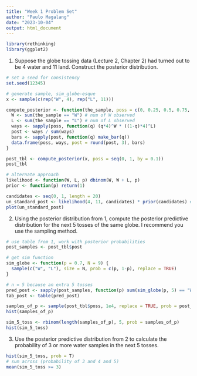 ```yaml
---
title: "Week 1 Problem Set"
author: "Paulo Magalang"
date: "2023-10-04"
output: html_document
---
```


```r
library(rethinking)
library(ggplot2)
```

1. Suppose the globe tossing data (Lecture 2, Chapter 2) had turned out to be 4 water
and 11 land. Construct the posterior distribution.

```r
# set a seed for consistency
set.seed(12345)

# generate sample, sim_globe-esque
x <- sample(c(rep("W", 4), rep("L", 11)))

compute_posterior <- function(the_sample, poss = c(0, 0.25, 0.5, 0.75, 1)) {
  W <- sum(the_sample == "W") # num of W observed
  L <- sum(the_sample == "L") # num of L observed
  ways <- sapply(poss, function(q) (q*4)^W * ((1-q)*4)^L)
  post <- ways / sum(ways)
  bars <- sapply(post, function(q) make_bar(q))
  data.frame(poss, ways, post = round(post, 3), bars)
}

post_tbl <- compute_posterior(x, poss = seq(0, 1, by = 0.1))
post_tbl
```

```r
# alternate approach
likelihood <- function(W, L, p) dbinom(W, W + L, p)
prior <- function(p) return(1)

candidates <- seq(0, 1, length = 20)
un_standard_post <- likelihood(4, 11, candidates) * prior(candidates) # posterior is proportional to likelihood * prior
plot(un_standard_post)
```

2. Using the posterior distribution from 1, compute the posterior predictive distribution
for the next 5 tosses of the same globe. I recommend you use the sampling method.

```r
# use table from 1, work with posterior probabilities
post_samples <- post_tbl$post

# get sim function
sim_globe <- function(p = 0.7, N = 9) {
  sample(c("W", "L"), size = N, prob = c(p, 1-p), replace = TRUE)
}

# n = 5 because an extra 5 tosses
pred_post <- sapply(post_samples, function(p) sum(sim_globe(p, 5) == "W"))
tab_post <- table(pred_post)
```

```r
samples_of_p <- sample(post_tbl$poss, 1e4, replace = TRUE, prob = post_tbl$post)
hist(samples_of_p)

sim_5_toss <- rbinom(length(samples_of_p), 5, prob = samples_of_p)
hist(sim_5_toss)
```



3. Use the posterior predictive distribution from 2 to calculate the probability of 3 or
more water samples in the next 5 tosses.

```r
hist(sim_5_toss, prob = T)
# sum across (probability of 3 and 4 and 5)
mean(sim_5_toss >= 3)
```

































